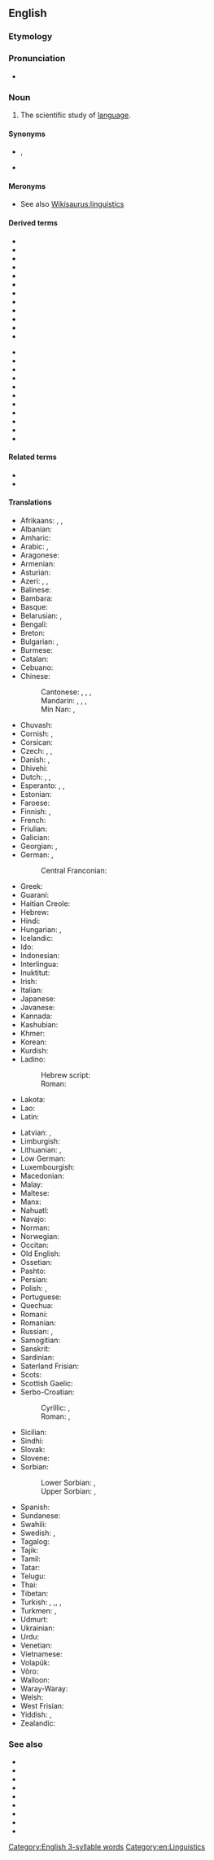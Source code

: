 {{also|lingüístics}}
==English==

===Etymology===
{{suffix|linguist|ics|lang=en}}

===Pronunciation===
* {{IPA|/lɪŋˈɡwɪstɪks/|/liŋˈɡwɪstɪks/|lang=en}}
{{rfap|lang=en}}

===Noun===
{{wikiversity lecture}}
{{wikipedia}}
{{en-noun|-}}

# The scientific study of [[language]].

====Synonyms====
* {{l|en|glossology}}, {{l|en|glottology}}
* {{l|en|speechlore}}

====Meronyms====
* See also [[Wikisaurus:linguistics]]

====Derived terms====
{{der-top}}
* {{l|en|algebraic linguistics}}
* {{l|en|applied linguistics}}
* {{l|en|archaeolinguistics}}
* {{l|en|biolinguistics}}
* {{l|en|clinical linguistics}}
* {{l|en|comparative linguistics}}
* {{l|en|computational linguistics}}
* {{l|en|diachronic linguistics}}
* {{l|en|ecolinguistics}}
* {{l|en|ethnolinguistics}}
* {{l|en|Eurolinguistics}}
* {{l|en|evolutionary linguistics}}
{{der-mid}}
* {{l|en|historical linguistics}}
* {{l|en|interlinguistics}}
* {{l|en|metalinguistics}}
* {{l|en|microlinguistics}}
* {{l|en|neurolinguistics}}
* {{l|en|paleolinguistics}}
* {{l|en|pseudolinguistics}}
* {{l|en|psycholinguistics}}
* {{l|en|sociolinguistics}}
* {{l|en|theolinguistics}}
* {{l|en|xenolinguistics}}
{{der-bottom}}

====Related terms====
* {{l|en|linguist}}
* {{l|en|linguistic}}

====Translations====
{{trans-top|scientific study of language}}
* Afrikaans: {{t|af|taalwetenskappe}}, {{t+|af|taalkunde}}, {{t|af|linguistiek}}
* Albanian: {{t+|sq|gjuhësi}}
* Amharic: {{t|am|የቋንቋ ጥናት|sc=Ethi}}
* Arabic: {{t|ar|لِسَانِيَّات|f-p}}, {{t|ar|عِلْم اَللُّغَة|m}}
* Aragonese: {{t|an|lingüistica|f}}
* Armenian: {{t+|hy|լեզվաբանություն}}
* Asturian: {{t|ast|llingüística|f}}
* Azeri: {{t|az|dilçilik}}, {{t|az|dilşünaslıq}}, {{t|az|linqvistika}}
* Balinese: {{t|ban|ᬩᬲᬯᬶᬤ᭄ᬬ|tr=basawidya|sc=Bali}}
* Bambara: {{t|bm|kankalan}}
* Basque: {{t|eu|hizkuntzalaritza}}
* Belarusian: {{t|be|мо́вазнаўства|f}}, {{t|be|лінгвістыка|f|sc=Cyrl}}
* Bengali: {{t+|bn|ভাষাবিজ্ঞান|sc=Beng|tr=bhāṣābijñān}}
* Breton: {{t+|br|yezhoniezh|f}}
* Bulgarian: {{t+|bg|лингвистика|f}}, {{t+|bg|езикознание|n}}
* Burmese: {{t+|my|ဘာသာဗေဒ|sc=Mymr}}
* Catalan: {{t+|ca|lingüística|f}}
* Cebuano: {{t|ceb|linggwistiks}}
* Chinese:
*: Cantonese: {{t|yue|語言學|sc=Hani}}, {{t|yue|语言学|tr=jyu5 jin4 hok6|sc=Hani}}, {{t|yue|言語學|sc=Hani}}, {{t|yue|言语学|tr=jin4 jyu5 hok6|sc=Hani}}
*: Mandarin: {{t+|cmn|語言學|sc=Hani}}, {{t+|cmn|语言学|tr=yǔyánxué|sc=Hani}}, {{t+|cmn|言語學|sc=Hani}}, {{t+|cmn|言语学|tr=yányǔxué|sc=Hani}}
*: Min Nan: {{t|nan|語言學}}, {{t|nan|语言学|tr=gí-giân-ha̍k, gú-giân-ha̍k}}
* Chuvash: {{t|cv|лингвистика}}
* Cornish: {{t|kw|yethonieth|f}}, {{t|kw|scyens yeth}}
* Corsican: {{t|co|linguistica|f}}
* Czech: {{t+|cs|jazykověda|f}}, {{t|cs|jazykozpyt|m}}, {{t+|cs|lingvistika|f}}
* Danish: {{t|da|lingvistik|c}}, {{t|da|sprogforskning|c}}
* Dhivehi: {{t|dv|ބަހަވީ އިލްމު|sc=Thaa}}
* Dutch: {{t+|nl|linguïstiek|f}}, {{t+|nl|taalkunde|f}}, {{t+|nl|taalwetenschappen|f-p}}
* Esperanto: {{t+|eo|lingvoscienco}}, {{t|eo|lingvistiko}}, {{t+|eo|lingviko}}
* Estonian: {{t+|et|keeleteadus}}
* Faroese: {{t+|fo|málfrøði|f}}
* Finnish: {{t+|fi|kielitiede}}, {{t+|fi|lingvistiikka}}
* French: {{t+|fr|linguistique|f}}
* Friulian: {{t|fur|lenghistiche|f}}
* Galician: {{t+|gl|lingüística|f}}
* Georgian: {{t|ka|ენათმეცნიერება|sc=Geor}}, {{t|ka|ლინგვისტიკა|sc=Geor}}
* German: {{t+|de|Linguistik|f}}, {{t+|de|Sprachwissenschaft|f}}
*: Central Franconian: {{t|gmw-cfr|Shproocheweßßeschaff|f}}
* Greek: {{t+|el|γλωσσολογία|f}}
* Guaraní: {{t|gn|ñe'ẽkuaaty ha ñe'ẽtekuaa}}
* Haitian Creole: {{t|ht|lengwistik}}
* Hebrew: {{t+|he|בלשנות|f|tr=balshanut}}
* Hindi: {{t+|hi|भाषाविज्ञान|m|tr=bhāṣāvigyān}}
* Hungarian: {{t+|hu|nyelvészet}}, {{t+|hu|nyelvtudomány}}
* Icelandic: {{t|is|málvísindi|n-p}}
* Ido: {{t+|io|linguistiko}}
* Indonesian: {{t+|id|linguistik}}
* Interlingua: {{t+|ia|linguistica}}
* Inuktitut: {{t|iu|ᐅᖄᓯᓕᕆᓂᖅ|sc=Cans}}
* Irish: {{t|ga|teangeolaíocht|f}}
* Italian: {{t+|it|linguistica|f}}
* Japanese: {{t+|ja|言語学|tr=げんごがく, gengogaku}}
* Javanese: {{t|jv|linguistik}}
* Kannada: {{t+|kn|ಭಾಷಾ ವಿಜ್ಞಾನ|sc=Knda}}
* Kashubian: {{t|csb|lingwistika|f}}
* Khmer: {{t|km|ភាសាសាស្ត្រ|tr=pʰiesaa saah|sc=Khmr}}
* Korean: {{t+|ko|언어학|tr=eoneohak}}
* Kurdish: {{t+|ku|zimannasî}}
* Ladino:
*: Hebrew script: {{t|lad|לינגואיסטיקה|f}}
*: Roman: {{t|lad|linguistika|f}}
* Lakota: {{t|lkt|iyápi wóuŋspe}}
* Lao: {{t+|lo|ພາສາສາດ|sc=Laoo}}
* Latin: {{t|la|linguistica|f}}
{{trans-mid}}
* Latvian: {{t|lv|valodniecība}}, {{t|lv|lingvistika}}
* Limburgish: {{t|li|taalweitesjap|f}}
* Lithuanian: {{t+|lt|lingvistika|f}}, {{t+|lt|kalbotyra|f}}
* Low German: {{t+|nds|Spraakwetenschop|f}}
* Luxembourgish: {{t|lb|Sproochwëssenschaft|f}}
* Macedonian: {{t|mk|лингвистика|f}}
* Malay: {{t|ms|linguistik}}
* Maltese: {{t|mt|lingwistika|f}}
* Manx: {{t|gv|çhengoaylleeaght|f}}
* Nahuatl: {{t+|nah|tlahtōlmatiliztli}}
* Navajo: {{t|nv|saad naalkaah}}
* Norman: {{t|nrf|lîndgistique}} {{qual|Jersey}}
* Norwegian: {{t+|no|lingvistikk|m}}
* Occitan: {{t+|oc|lingüistica|f}}
* Old English: {{t|ang|spræccræft|m}}
* Ossetian: {{t|os|æвзагзонынад}}
* Pashto: {{t+|ps|ژبپوهنه|f|tr=žəbpohəna|sc=ps-Arab}}
* Persian: {{t+|fa|زبان‌شناسی|tr=zabān-šenāsi}}
* Polish: {{t+|pl|lingwistyka|f}}, {{t+|pl|językoznawstwo|n}}
* Portuguese: {{t+|pt|linguística|f}}
* Quechua: {{t|qu|simi yachaq}}
* Romani: {{t|rom|chhibavipen}}
* Romanian: {{t+|ro|lingvistică|f}}
* Russian: {{t+|ru|языкозна́ние|n}}, {{t+|ru|лингви́стика|f}}
* Samogitian: {{t|sgs|kalbuotīra|f}}
* Sanskrit: {{t|sa|भाषाविज्ञान|m|tr=bhāṣāvijñāna}}
* Sardinian: {{t|sc|linguìstica|f}}
* Saterland Frisian: {{t|stq|sproakwietenskup|f}}
* Scots: {{t|sco|lingueestics}}
* Scottish Gaelic: {{t|gd|cànanachas|m}}
* Serbo-Croatian:
*: Cyrillic: {{t|sh|лингвѝстика|f|sc=Cyrl}}, {{t|sh|језикословље|n|sc=Cyrl}}
*: Roman: {{t+|sh|lingvìstika|f}}, {{t+|sh|jezikoslovlje|n}}
* Sicilian: {{t|scn|linguìstica|f}}
* Sindhi: {{t+|sd|لسانيات|tr=lisāniāt|sc=sd-Arab}}
* Slovak: {{t|sk|jazykoveda|f}}
* Slovene: {{t+|sl|jezikoslovje|n}}
* Sorbian:
*: Lower Sorbian: {{t|dsb|rěcywěda|f}}, {{t|dsb|linguistika|f}}
*: Upper Sorbian: {{t|hsb|rěčespyt|m}}, {{t|hsb|linguistika|f}}
* Spanish: {{t+|es|lingüística|f}}
* Sundanese: {{t|su|linguistik}}
* Swahili: {{t+|sw|isimu}}
* Swedish: {{t+|sv|lingvistik|c}}, {{t+|sv|språkvetenskap|c}}
* Tagalog: {{t|tl|dalubwikaan}}
* Tajik: {{t+|tg|забоншиносӣ}}
* Tamil: {{t+|ta|மொழியியல்}}
* Tatar: {{t|tt|тел белеме}}
* Telugu: {{t+|te|భాషాశాస్త్రము}}
* Thai: {{t|th|ภาษาศาสตร์|tr=paasăa sàat}}
* Tibetan: {{t|bo|སྐད་བརྡ་རིག་པ།|sc=Tibt}}
* Turkish: {{t+|tr|dilbilim}}, {{t+|tr|dil bilimi}},, {{t|tr|lengüistik}}, {{t|tr|lisâniyat}}
* Turkmen: {{t|tk|dil bilimi}}, {{t|tk|lingwistika}}
* Udmurt: {{t|udm|кылтодос}}
* Ukrainian: {{t+|uk|мовозна́вство|n}}
* Urdu: {{t|ur|لسانيات|tr=lisāniāt}}
* Venetian: {{t|vec|łenguìstega|f}}
* Vietnamese: {{t+|vi|ngôn ngữ học}}
* Volapük: {{t+|vo|pükav}}
* Võro: {{t|vro|keeletiidüs}}
* Walloon: {{t+|wa|linwince}}
* Waray-Waray: {{t|war|lingguwistika}}
* Welsh: {{t+|cy|ieithyddiaeth|f}}
* West Frisian: {{t|fy|taalkunde|f}}
* Yiddish: {{t|yi|לינגוויסטיק|f|tr=lingvistik|sc=Hebr}}, {{t|yi|שפּראַך־וויסנשאַפֿט|f|sc=Hebr}}
* Zealandic: {{t|zea|taelkunde|f}}
{{trans-bottom}}

===See also===
* {{l|en|diction}}
* {{l|en|grammar}}
* {{l|en|morphology}}
* {{l|en|philology}}
* {{l|en|phonetics}}
* {{l|en|phonology}}
* {{l|en|pragmatics}}
* {{l|en|semantics}}
* {{l|en|syntax}}

[[Category:English 3-syllable words]]
[[Category:en:Linguistics]]